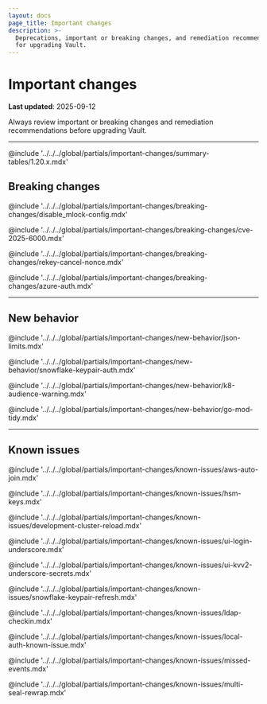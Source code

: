 ```yaml
---
layout: docs
page_title: Important changes
description: >-
  Deprecations, important or breaking changes, and remediation recommendations
  for upgrading Vault.
---
```


# Important changes

**Last updated**: 2025-09-12

Always review important or breaking changes and remediation recommendations
before upgrading Vault.

---

@include '../../../global/partials/important-changes/summary-tables/1.20.x.mdx'

## Breaking changes

@include '../../../global/partials/important-changes/breaking-changes/disable_mlock-config.mdx'

@include '../../../global/partials/important-changes/breaking-changes/cve-2025-6000.mdx'

@include '../../../global/partials/important-changes/breaking-changes/rekey-cancel-nonce.mdx'

@include '../../../global/partials/important-changes/breaking-changes/azure-auth.mdx'

---

## New behavior

@include '../../../global/partials/important-changes/new-behavior/json-limits.mdx'

@include '../../../global/partials/important-changes/new-behavior/snowflake-keypair-auth.mdx'

@include '../../../global/partials/important-changes/new-behavior/k8-audience-warning.mdx'

@include '../../../global/partials/important-changes/new-behavior/go-mod-tidy.mdx'

---

## Known issues

@include '../../../global/partials/important-changes/known-issues/aws-auto-join.mdx'

@include '../../../global/partials/important-changes/known-issues/hsm-keys.mdx'

@include '../../../global/partials/important-changes/known-issues/development-cluster-reload.mdx'

@include '../../../global/partials/important-changes/known-issues/ui-login-underscore.mdx'

@include '../../../global/partials/important-changes/known-issues/ui-kvv2-underscore-secrets.mdx'

@include '../../../global/partials/important-changes/known-issues/snowflake-keypair-refresh.mdx'

@include '../../../global/partials/important-changes/known-issues/ldap-checkin.mdx'

@include '../../../global/partials/important-changes/known-issues/local-auth-known-issue.mdx'

@include '../../../global/partials/important-changes/known-issues/missed-events.mdx'

@include '../../../global/partials/important-changes/known-issues/multi-seal-rewrap.mdx'